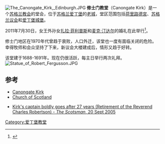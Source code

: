 [[File:The_Canongate_Kirk,_Edinburgh.JPG|thumb]]
'''修士门教堂'''（Canongate Kirk）是一个[[苏格兰教会|苏格兰教会]]的堂会，位于[[苏格兰|苏格兰]][[爱丁堡|爱丁堡]]的[[爱丁堡老城|老城]]，堂区范围包括[[荷里路德宮|荷里路德宮]]、[[苏格兰议会|苏格兰议会]]和[[爱丁堡城堡|爱丁堡城堡]]。

2011年7月30日，女王外孙女[[扎拉·菲利普斯|扎拉·菲利普斯]]和[[麦克·汀达尔|麦克·汀达尔]]的婚礼在此举行<ref>{{cite web |url=http://www.bbc.co.uk/news/uk-12688849 |title=Zara Phillips and Mike Tindall set wedding date |work=BBC News |date=9 March 2011 |accessdate=2016-03-11 |archive-date=2019-10-14 |archive-url=https://web.archive.org/web/20191014171016/https://www.bbc.co.uk/news/uk-12688849 |dead-url=no }}</ref>。

修士门地区在1970年代曾趋于衰败，人口外迁，该堂也一度有面临关闭的危险。幸得牧师和会众坚持了下来，新议会大楼建成后，情形又趋于好转。

该堂建于1688-1691年。现在仍很活跃，每主日举行两次礼拜。
[[File:Statue_of_Robert_Fergusson.JPG|thumb]]

==参考==
{{reflist}}
* [https://web.archive.org/web/20160304105143/http://www.canongatekirk.org.uk/ Canongate Kirk]
* [http://www.churchofscotland.org.uk/ Church of Scotland]{{Wayback|url=http://www.churchofscotland.org.uk/ |date=20080517183047 }}
 
* [https://web.archive.org/web/20110605103701/http://heritage.scotsman.com/people/Kirks-captain-boldly-goes-after.2662712.jp Kirk's captain boldly goes after 27 years (Retirement of the Reverend Charles Robertson) - ''The Scotsman'', 20 Sept 2005]
{{coord|55.9519|-3.1796|type:landmark_region:GB|display=title}}
[[Category:爱丁堡教堂|Category:爱丁堡教堂]]